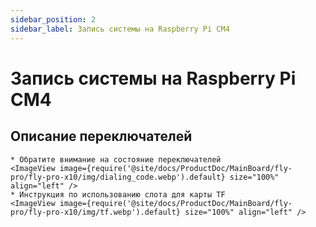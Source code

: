 ```yaml
---
sidebar_position: 2
sidebar_label: Запись системы на Raspberry Pi CM4
---
```






# Запись системы на Raspberry Pi CM4

## Описание переключателей

    * Обратите внимание на состояние переключателей
    <ImageView image={require('@site/docs/ProductDoc/MainBoard/fly-pro/fly-pro-x10/img/dialing_code.webp').default} size="100%" align="left" />
    * Инструкция по использованию слота для карты TF
    <ImageView image={require('@site/docs/ProductDoc/MainBoard/fly-pro/fly-pro-x10/img/tf.webp').default} size="100%" align="left" />
    
<RPI />